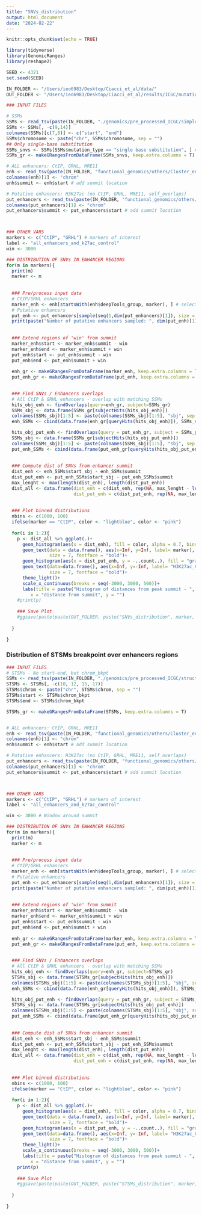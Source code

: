 ```yaml
---
title: "SNVs_distribution"
output: html_document
date: "2024-02-22"
---
```


```r
knitr::opts_chunk$set(echo = TRUE)

library(tidyverse)
library(GenomicRanges)
library(reshape2)

SEED <- 4321
set.seed(SEED)

```

```r
IN_FOLDER <- "/Users/ieo6983/Desktop/Ciacci_et_al/data/"
OUT_FOLDER <- "/Users/ieo6983/Desktop/Ciacci_et_al/results/ICGC/mutations_distribution_over_enhancers/"

```


```r
### INPUT FILES

# SSMs 
SSMs <- read_tsv(paste(IN_FOLDER, "./genomics/pre_processed_ICGC/simple_somatic_mutation.open.matching_calls.tsv", sep=""))
SSMs <- SSMs[, -c(9,14)]
colnames(SSMs)[c(7,8)] <- c("start", "end") 
SSMs$chromosome <- paste("chr", SSMs$chromosome, sep = "")
## Only single-base substitution
SSMs_snvs <- SSMs[SSMs$mutation_type == "single base substitution", ] # 4'608'346 (over ~5M)
SSMs_gr <- makeGRangesFromDataFrame(SSMs_snvs, keep.extra.columns = T)

# ALL enhancers: CtIP, GRHL, MRE11
enh <- read_tsv(paste(IN_FOLDER, "functional_genomics/others/Cluster_enhancers_all.txt", sep="")) # 10'344 entries
colnames(enh)[1] <- "chrom" 
enh$summit <- enh$start # add summit location

# Putative enhancers: H3K27ac (no CtIP, GRHL, MRE11, self_overlaps)
put_enhancers <- read_tsv(paste(IN_FOLDER, "functional_genomics/others/PutativeEnhnacers_MCF10A_hg19.filtered_GRHL_CtIP_MRE11_self.tsv", sep=""))
colnames(put_enhancers)[1] <- "chrom" 
put_enhancers$summit <- put_enhancers$start # add summit location



### OTHER VARS
markers <- c("CtIP", "GRHL") # markers of interest
label <- "all_enhancers_and_k27ac_control"
win <- 3000 

```

```r
### DISTRIBUTION OF SNVs IN ENHANCER REGIONS
for(m in markers){
  print(m)
  marker <- m
  
  
  ### Pre/process input data
  # CtIP/GRHL enhancers
  marker_enh <- enh[startsWith(enh$deepTools_group, marker), ] # select enhancer with 'marker'
  # Putative enhancers
  put_enh <- put_enhancers[sample(seq(1,dim(put_enhancers)[1]), size = dim(marker_enh)[1], replace = F), ] # sample a set of regions 
  print(paste("Number of putative enhancers sampled: ", dim(put_enh)[1]))
  
  
  ### Extend regions of 'win' from summit
  marker_enh$start <- marker_enh$summit - win
  marker_enh$end <- marker_enh$summit + win
  put_enh$start <- put_enh$summit - win
  put_enh$end <- put_enh$summit + win
  
  enh_gr <- makeGRangesFromDataFrame(marker_enh, keep.extra.columns = T)
  put_enh_gr <- makeGRangesFromDataFrame(put_enh, keep.extra.columns = T)

  
  ### Find SNVs / Enhancers overlaps 
  # All CtIP & GRHL enhancers - overlap with matching SSMs 
  hits_obj_enh <- findOverlaps(query=enh_gr, subject=SSMs_gr)
  SSMs_sbj <- data.frame(SSMs_gr[subjectHits(hits_obj_enh)])
  colnames(SSMs_sbj)[1:5] <- paste(colnames(SSMs_sbj)[1:5], "sbj", sep = "_")
  enh_SSMs <- cbind(data.frame(enh_gr[queryHits(hits_obj_enh)]), SSMs_sbj) 

  hits_obj_put_enh <- findOverlaps(query = put_enh_gr, subject = SSMs_gr)
  SSMs_sbj <- data.frame(SSMs_gr[subjectHits(hits_obj_put_enh)])
  colnames(SSMs_sbj)[1:5] <- paste(colnames(SSMs_sbj)[1:5], "sbj", sep = "_")
  put_enh_SSMs <- cbind(data.frame(put_enh_gr[queryHits(hits_obj_put_enh)]), SSMs_sbj) 
  
  
  ### Compute dist of SNVs from enhancer summit 
  dist_enh <- enh_SSMs$start_sbj - enh_SSMs$summit
  dist_put_enh <- put_enh_SSMs$start_sbj - put_enh_SSMs$summit
  max_lenght <- max(length(dist_enh), length(dist_put_enh))
  dist_all <- data.frame(dist_enh = c(dist_enh, rep(NA, max_lenght - length(dist_enh))), 
                         dist_put_enh = c(dist_put_enh, rep(NA, max_lenght - length(dist_put_enh))))
    
  
  ### Plot binned distributions
  nbins <- c(1000, 100)
  ifelse(marker == "CtIP", color <- "lightblue", color <- "pink")
  
  for(i in 1:2){
    p <- dist_all %>% ggplot(.)+
      geom_histogram(aes(x = dist_enh), fill = color, alpha = 0.7, bins = nbins[i])+
      geom_text(data = data.frame(), aes(x=Inf, y=Inf, label= marker), color=color, vjust = 1.5, hjust = 2, 
                size = 7, fontface = "bold")+
      geom_histogram(aes(x = dist_put_enh, y = -..count..), fill = "gray", alpha = 0.7, bins = nbins[i])+
      geom_text(data=data.frame(), aes(x=Inf, y=-Inf, label= "H3K27ac_CTRL"), color="gray", vjust = -1, hjust = 1.1, 
                size = 7, fontface = "bold")+
      theme_light()+
      scale_x_continuous(breaks = seq(-3000, 3000, 500))+
      labs(title = paste("Histogram of distances from peak summit - ", marker, " (Binsize = ", win*2/nbins, "bp)", sep =""), 
         x = "distance from summit", y = "")
    #print(p)
    
    ### Save Plot
    #ggsave(paste(paste(OUT_FOLDER, paste("SNVs_distribution", marker, label, "binsize", win*2/nbins[i], "bp", sep="_"), sep=""), ".png", sep=""), plot = p, device = "png", width = 18, height = 7)
    
  }
  
}

```






### Distribution of STSMs breakpoint over enhancers regions ###

```r
### INPUT FILES
# STSMs - No start-end, but chrom_bkpt
SSMs <- read_tsv(paste(IN_FOLDER, "./genomics/pre_processed_ICGC/structural_somatic_mutation.cleaned.tsv", sep=""))
STSMs <- STSMs[, -c(10, 12, 15, 17)]
STSMs$chrom <- paste("chr", STSMs$chrom, sep = "")
STSMs$start <- STSMs$chrom_bkpt
STSMs$end <- STSMs$chrom_bkpt

STSMs_gr <- makeGRangesFromDataFrame(STSMs, keep.extra.columns = T)


# ALL enhancers: CtIP, GRHL, MRE11
enh <- read_tsv(paste(IN_FOLDER, "functional_genomics/others/Cluster_enhancers_all.txt", sep="")) # 10'344 entries
colnames(enh)[1] <- "chrom" 
enh$summit <- enh$start # add summit location

# Putative enhancers: H3K27ac (no CtIP, GRHL, MRE11, self_overlaps)
put_enhancers <- read_tsv(paste(IN_FOLDER, "functional_genomics/others/PutativeEnhnacers_MCF10A_hg19.filtered_GRHL_CtIP_MRE11_self.tsv", sep=""))
colnames(put_enhancers)[1] <- "chrom" 
put_enhancers$summit <- put_enhancers$start # add summit location



### OTHER VARS
markers <- c("CtIP", "GRHL") # markers of interest
label <- "all_enhancers_and_k27ac_control"

win <- 3000 # Window around summit 

```

```r
### DISTRIBUTION OF SNVs IN ENHANCER REGIONS
for(m in markers){
  print(m)
  marker <- m
  
  
  ### Pre/process input data
  # CtIP/GRHL enhancers
  marker_enh <- enh[startsWith(enh$deepTools_group, marker), ] # select enhancer with 'marker'
  # Putative enhancers
  put_enh <- put_enhancers[sample(seq(1,dim(put_enhancers)[1]), size = dim(marker_enh)[1], replace = F), ] # sample a set of regions 
  print(paste("Number of putative enhancers sampled: ", dim(put_enh)[1]))
  
  
  ### Extend regions of 'win' from summit
  marker_enh$start <- marker_enh$summit - win
  marker_enh$end <- marker_enh$summit + win
  put_enh$start <- put_enh$summit - win
  put_enh$end <- put_enh$summit + win
  
  enh_gr <- makeGRangesFromDataFrame(marker_enh, keep.extra.columns = T)
  put_enh_gr <- makeGRangesFromDataFrame(put_enh, keep.extra.columns = T)

  
  ### Find SNVs / Enhancers overlaps 
  # All CtIP & GRHL enhancers - overlap with matching SSMs 
  hits_obj_enh <- findOverlaps(query=enh_gr, subject=STSMs_gr)
  STSMs_sbj <- data.frame(STSMs_gr[subjectHits(hits_obj_enh)])
  colnames(STSMs_sbj)[1:5] <- paste(colnames(STSMs_sbj)[1:5], "sbj", sep = "_")
  enh_SSMs <- cbind(data.frame(enh_gr[queryHits(hits_obj_enh)]), STSMs_sbj) 

  hits_obj_put_enh <- findOverlaps(query = put_enh_gr, subject = STSMs_gr)
  STSMs_sbj <- data.frame(STSMs_gr[subjectHits(hits_obj_put_enh)])
  colnames(STSMs_sbj)[1:5] <- paste(colnames(STSMs_sbj)[1:5], "sbj", sep = "_")
  put_enh_SSMs <- cbind(data.frame(put_enh_gr[queryHits(hits_obj_put_enh)]), STSMs_sbj) 
  
  
  ### Compute dist of SNVs from enhancer summit 
  dist_enh <- enh_SSMs$start_sbj - enh_SSMs$summit
  dist_put_enh <- put_enh_SSMs$start_sbj - put_enh_SSMs$summit
  max_lenght <- max(length(dist_enh), length(dist_put_enh))
  dist_all <- data.frame(dist_enh = c(dist_enh, rep(NA, max_lenght - length(dist_enh))), 
                         dist_put_enh = c(dist_put_enh, rep(NA, max_lenght - length(dist_put_enh))))
    
  
  ### Plot binned distributions
  nbins <- c(1000, 100)
  ifelse(marker == "CtIP", color <- "lightblue", color <- "pink")
  
  for(i in 1:2){
    p <- dist_all %>% ggplot(.)+
      geom_histogram(aes(x = dist_enh), fill = color, alpha = 0.7, bins = nbins[i])+
      geom_text(data = data.frame(), aes(x=Inf, y=Inf, label= marker), color=color, vjust = 1.5, hjust = 2, 
                size = 7, fontface = "bold")+
      geom_histogram(aes(x = dist_put_enh, y = -..count..), fill = "gray", alpha = 0.7, bins = nbins[i])+
      geom_text(data=data.frame(), aes(x=Inf, y=-Inf, label= "H3K27ac_CTRL"), color="gray", vjust = -1, hjust = 1.1, 
                size = 7, fontface = "bold")+
      theme_light()+
      scale_x_continuous(breaks = seq(-3000, 3000, 500))+
      labs(title = paste("Histogram of distances from peak summit - ", marker, " (Binsize = ", win*2/nbins, "bp)", sep =""), 
         x = "distance from summit", y = "")
    print(p)
    
    ### Save Plot
    #ggsave(paste(paste(OUT_FOLDER, paste("STSMs_distribution", marker, label, "binsize", win*2/nbins[i], "bp", sep="_"), sep=""), ".png", sep=""), plot = p, device = "png", width = 18, height = 7)
    
  }
  
}

```


